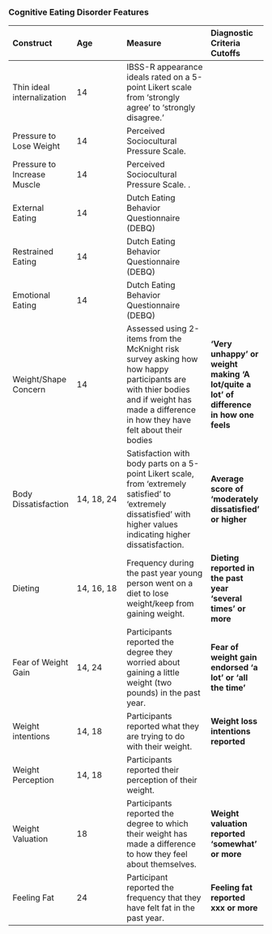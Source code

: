 ### Cognitive Eating Disorder Features

| Construct                   | Age        | Measure                                                                                                                                                                                   | Diagnostic Criteria Cutoffs                                                            |
|:---------------|:---------------|:------------------------|:---------------|
| Thin ideal internalization  | 14         | IBSS-R appearance ideals rated on a 5-point Likert scale from 'strongly agree' to 'strongly disagree.'                                                                                    |                                                                                        |
| Pressure to Lose Weight     | 14         | Perceived Sociocultural Pressure Scale.                                                                                                                                                   |                                                                                        |
| Pressure to Increase Muscle | 14         | Perceived Sociocultural Pressure Scale. .                                                                                                                                                 |                                                                                        |
| External Eating             | 14         | Dutch Eating Behavior Questionnaire (DEBQ)                                                                                                                                                |                                                                                        |
| Restrained Eating           | 14         | Dutch Eating Behavior Questionnaire (DEBQ)                                                                                                                                                |                                                                                        |
| Emotional Eating            | 14         | Dutch Eating Behavior Questionnaire (DEBQ)                                                                                                                                                |                                                                                        |
| Weight/Shape Concern        | 14         | Assessed using 2-items from the McKnight risk survey asking how how happy participants are with thier bodies and if weight has made a difference in how they have felt about their bodies | **'Very unhappy' or weight making 'A lot/quite a lot' of difference in how one feels** |
| Body Dissatisfaction        | 14, 18, 24 | Satisfaction with body parts on a 5-point Likert scale, from 'extremely satisfied' to 'extremely dissatisfied' with higher values indicating higher dissatisfaction.                      | **Average score of 'moderately dissatisfied' or higher**                               |
| Dieting                     | 14, 16, 18 | Frequency during the past year young person went on a diet to lose weight/keep from gaining weight.                                                                                       | **Dieting reported in the past year 'several times' or more**                          |
| Fear of Weight Gain         | 14, 24     | Participants reported the degree they worried about gaining a little weight (two pounds) in the past year.                                                                                | **Fear of weight gain endorsed 'a lot' or 'all the time'**                             |
| Weight intentions           | 14, 18     | Participants reported what they are trying to do with their weight.                                                                                                                       | **Weight loss intentions reported**                                                    |
| Weight Perception           | 14, 18     | Participants reported their perception of their weight.                                                                                                                                   |                                                                                        |
| Weight Valuation            | 18         | Participants reported the degree to which their weight has made a difference to how they feel about themselves.                                                                           | **Weight valuation reported 'somewhat' or more**                                       |
| Feeling Fat                 | 24         | Participant reported the frequency that they have felt fat in the past year.                                                                                                              | **Feeling fat reported xxx or more**                                                   |
